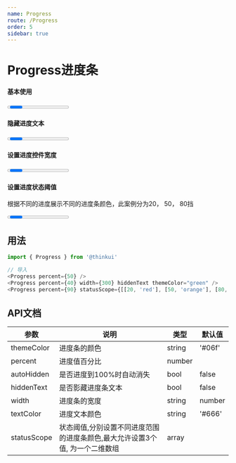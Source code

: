 ```yaml
---
name: Progress
route: /Progress
order: 5
sidebar: true
---
```



# Progress进度条

#### 基本使用
<Playground>
    <Progress percent={50} /><br />
    <Progress percent={20} themeColor="#888" /><br />
    <Progress percent={10} themeColor="red" /><br />
    <Progress percent={88} themeColor="green" />
</Playground>

#### 隐藏进度文本
<Playground>
    <Progress percent={20} themeColor="#888" /><br />
    <Progress percent={50} hiddenText />
</Playground>

#### 设置进度控件宽度
<Playground>
    <Progress percent={20} width={200} hiddenText /><br />
    <Progress percent={20} width={400} hiddenText themeColor="red" /><br />
    <Progress percent={40} width={300} hiddenText themeColor="green" />
</Playground>

#### 设置进度状态阈值
根据不同的进度展示不同的进度条颜色，此案例分为20， 50， 80挡

<Playground>
    <Progress percent={19} statusScope={[[20, 'red'], [50, 'orange'], [80, '#06f']]} /><br />
    <Progress percent={40} statusScope={[[20, 'red'], [50, 'orange'], [80, '#06f']]} /><br />
    <Progress percent={90} statusScope={[[20, 'red'], [50, 'orange'], [80, '#06f']]} />
</Playground>

## 用法

``` js
import { Progress } from '@thinkui'

// 导入
<Progress percent={50} />
<Progress percent={40} width={300} hiddenText themeColor="green" />
<Progress percent={90} statusScope={[[20, 'red'], [50, 'orange'], [80, '#06f']]} />
```

## API文档
|  参数  |  说明  |  类型  |  默认值  |
|  ---   |  ---  |  ---  |  ---  |
|  themeColor  |  进度条的颜色  |  string  |  '#06f'  |
|  percent  |  进度值百分比  |  number  |    |
|  autoHidden  |  是否进度到100%时自动消失  |  bool  |  false  |
|  hiddenText  |  是否影藏进度条文本  |  bool  |  false  |
|  width  |  进度条的宽度  |  string|number  |  320 |
|  textColor  |  进度文本颜色  |  string  |  '#666'  |
|  statusScope  |  状态阈值,分别设置不同进度范围的进度条颜色,最大允许设置3个值, 为一个二维数组  |  array  |    |
